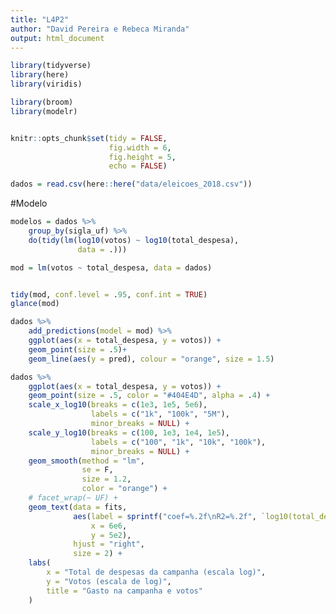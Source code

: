 ---
title: "L4P2"
author: "David Pereira e Rebeca Miranda"
output: html_document
---

```{r echo=FALSE, message=FALSE, warning=FALSE}
library(tidyverse)
library(here)
library(viridis)

library(broom)
library(modelr)


knitr::opts_chunk$set(tidy = FALSE,
                      fig.width = 6,
                      fig.height = 5,
                      echo = FALSE)

```

```{r}

dados = read.csv(here::here("data/eleicoes_2018.csv"))

```

#Modelo 

```{r}
modelos = dados %>% 
    group_by(sigla_uf) %>% 
    do(tidy(lm(log10(votos) ~ log10(total_despesa), 
               data = .)))
```

```{r}
mod = lm(votos ~ total_despesa, data = dados)


tidy(mod, conf.level = .95, conf.int = TRUE)
glance(mod)

dados %>% 
    add_predictions(model = mod) %>% 
    ggplot(aes(x = total_despesa, y = votos)) +
    geom_point(size = .5)+
    geom_line(aes(y = pred), colour = "orange", size = 1.5) 
```
```{r}
dados %>% 
    ggplot(aes(x = total_despesa, y = votos)) + 
    geom_point(size = .5, color = "#404E4D", alpha = .4) + 
    scale_x_log10(breaks = c(1e3, 1e5, 5e6), 
                  labels = c("1k", "100k", "5M"), 
                  minor_breaks = NULL) +
    scale_y_log10(breaks = c(100, 1e3, 1e4, 1e5), 
                  labels = c("100", "1k", "10k", "100k"), 
                  minor_breaks = NULL) +
    geom_smooth(method = "lm", 
                se = F,
                size = 1.2, 
                color = "orange") +
    # facet_wrap(~ UF) + 
    geom_text(data = fits, 
              aes(label = sprintf("coef=%.2f\nR2=%.2f", `log10(total_despesa)`, r.squared), 
                  x = 6e6, 
                  y = 5e2), 
              hjust = "right", 
              size = 2) + 
    labs(
        x = "Total de despesas da campanha (escala log)", 
        y = "Votos (escala de log)", 
        title = "Gasto na campanha e votos"
    )

```

